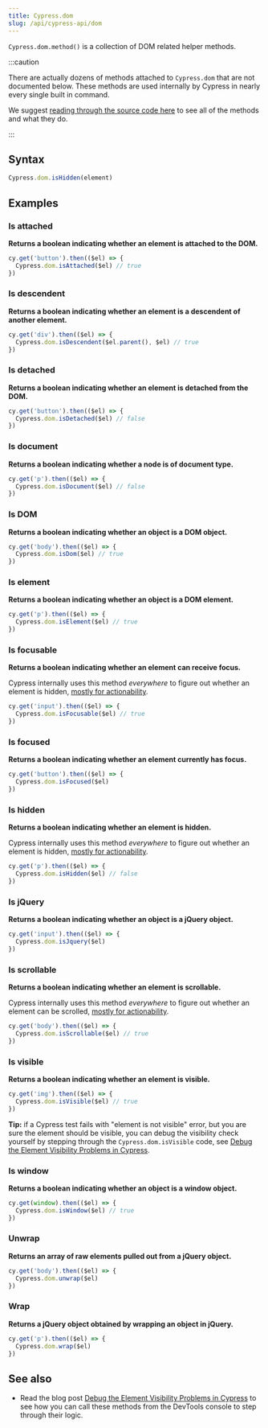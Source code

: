 ```yaml
---
title: Cypress.dom
slug: /api/cypress-api/dom
---
```


`Cypress.dom.method()` is a collection of DOM related helper methods.

:::caution

There are actually dozens of methods attached to `Cypress.dom` that are not
documented below. These methods are used internally by Cypress in nearly every
single built in command.

We suggest
[reading through the source code here](https://github.com/cypress-io/cypress/blob/develop/packages/driver/src/dom/index.ts)
to see all of the methods and what they do.

:::

## Syntax

```javascript
Cypress.dom.isHidden(element)
```

## Examples

### Is attached

**Returns a boolean indicating whether an element is attached to the DOM.**

```javascript
cy.get('button').then(($el) => {
  Cypress.dom.isAttached($el) // true
})
```

### Is descendent

**Returns a boolean indicating whether an element is a descendent of another
element.**

```javascript
cy.get('div').then(($el) => {
  Cypress.dom.isDescendent($el.parent(), $el) // true
})
```

### Is detached

**Returns a boolean indicating whether an element is detached from the DOM.**

```javascript
cy.get('button').then(($el) => {
  Cypress.dom.isDetached($el) // false
})
```

### Is document

**Returns a boolean indicating whether a node is of document type.**

```javascript
cy.get('p').then(($el) => {
  Cypress.dom.isDocument($el) // false
})
```

### Is DOM

**Returns a boolean indicating whether an object is a DOM object.**

```javascript
cy.get('body').then(($el) => {
  Cypress.dom.isDom($el) // true
})
```

### Is element

**Returns a boolean indicating whether an object is a DOM element.**

```javascript
cy.get('p').then(($el) => {
  Cypress.dom.isElement($el) // true
})
```

### Is focusable

**Returns a boolean indicating whether an element can receive focus.**

Cypress internally uses this method _everywhere_ to figure out whether an
element is hidden,
[mostly for actionability](/guides/core-concepts/interacting-with-elements).

```javascript
cy.get('input').then(($el) => {
  Cypress.dom.isFocusable($el) // true
})
```

### Is focused

**Returns a boolean indicating whether an element currently has focus.**

```javascript
cy.get('button').then(($el) => {
  Cypress.dom.isFocused($el)
})
```

### Is hidden

**Returns a boolean indicating whether an element is hidden.**

Cypress internally uses this method _everywhere_ to figure out whether an
element is hidden,
[mostly for actionability](/guides/core-concepts/interacting-with-elements).

```javascript
cy.get('p').then(($el) => {
  Cypress.dom.isHidden($el) // false
})
```

### Is jQuery

**Returns a boolean indicating whether an object is a jQuery object.**

```javascript
cy.get('input').then(($el) => {
  Cypress.dom.isJquery($el)
})
```

### Is scrollable

**Returns a boolean indicating whether an element is scrollable.**

Cypress internally uses this method _everywhere_ to figure out whether an
element can be scrolled,
[mostly for actionability](/guides/core-concepts/interacting-with-elements).

```javascript
cy.get('body').then(($el) => {
  Cypress.dom.isScrollable($el) // true
})
```

### Is visible

**Returns a boolean indicating whether an element is visible.**

```javascript
cy.get('img').then(($el) => {
  Cypress.dom.isVisible($el) // true
})
```

**Tip:** if a Cypress test fails with "element is not visible" error, but you
are sure the element should be visible, you can debug the visibility check
yourself by stepping through the `Cypress.dom.isVisible` code, see
[Debug the Element Visibility Problems in Cypress](https://glebbahmutov.com/blog/debug-visibility/).

### Is window

**Returns a boolean indicating whether an object is a window object.**

```javascript
cy.get(window).then(($el) => {
  Cypress.dom.isWindow($el) // true
})
```

### Unwrap

**Returns an array of raw elements pulled out from a jQuery object.**

```javascript
cy.get('body').then(($el) => {
  Cypress.dom.unwrap($el)
})
```

### Wrap

**Returns a jQuery object obtained by wrapping an object in jQuery.**

```javascript
cy.get('p').then(($el) => {
  Cypress.dom.wrap($el)
})
```

## See also

- Read the blog post
  [Debug the Element Visibility Problems in Cypress](https://glebbahmutov.com/blog/debug-visibility/)
  to see how you can call these methods from the DevTools console to step
  through their logic.
